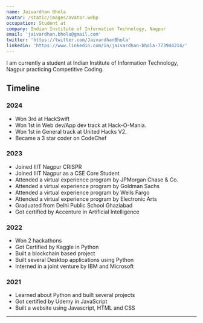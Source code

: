 ```yaml
---
name: Jaivardhan Bhola
avatar: /static/images/avatar.webp
occupation: Student at
company: Indian Institute of Information Technology, Nagpur
email: 'jaivardhan.bhola@gmail.com'
twitter: 'https://twitter.com/JaivardhanBhola'
linkedin: 'https://www.linkedin.com/in/jaivardhan-bhola-773944214/'
---
```


I am currently a student at Indian Institute of Information Technology, Nagpur practicing Competitive Coding.

## Timeline

### 2024

- Won 3rd at HackSwift
- Won 1st in Web dev/App dev track at Hack-O-Mania.
- Won 1st in General track at United Hacks V2.
- Became a 3 star coder on CodeChef

### 2023

- Joined IIIT Nagpur CRISPR
- Joined IIIT Nagpur as a CSE Core Student
- Attended a virtual experience program by JPMorgan Chase & Co.
- Attended a virtual experience program by Goldman Sachs
- Attended a virtual experience program by Wells Fargo
- Attended a virtual experience program by Electronic Arts
- Graduated from Delhi Public School Ghaziabad
- Got certified by Accenture in Artificial Intelligence

### 2022

- Won 2 hackathons
- Got Certified by Kaggle in Python
- Built a blockchain based project
- Built several Desktop applications using Python
- Interned in a joint venture by IBM and Microsoft

### 2021

- Learned about Python and built several projects
- Got certified by Udemy in JavaScript
- Built a website using Javascript, HTML and CSS

---
